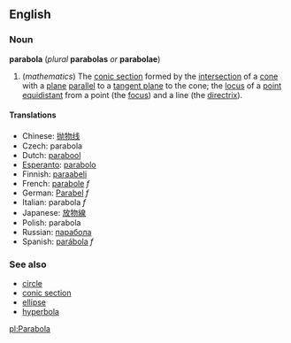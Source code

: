 ==English==
===Noun===
'''parabola''' (''plural'' '''parabolas''' ''or'' '''parabolae''')
{{wikipedia}}
#(''mathematics'') The [[conic section]] formed by the [[intersection]] of a [[cone]] with a [[plane]] [[parallel]] to a [[tangent plane]] to the cone; the [[locus]] of a [[point]] [[equidistant]] from a point (the [[focus]]) and a line (the [[directrix]]).

====Translations====
*Chinese: [[抛物线]]
*Czech: parabola
*Dutch: [[parabool]]
*[[Esperanto]]: [[parabolo]]
*Finnish: [[paraabeli]]
*French: [[parabole]] ''f''
*German: [[Parabel]] ''f''
*Italian: parabola ''f''
*Japanese: [[放物線]]
*Polish: parabola
*Russian: [[парабола]]
*Spanish: [[parábola]] ''f''

===See also===
*[[circle]]
*[[conic section]]
*[[ellipse]]
*[[hyperbola]]

[[pl:Parabola]]